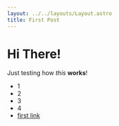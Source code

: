 ```yaml
---
layout: ../../layouts/Layout.astro
title: First Post
---
```


# Hi There!

Just testing how *this* **works**!

- 1
- 2
- 3
- 4
- [first link](https://docs.astro.build/en/guides/markdown-content/)
